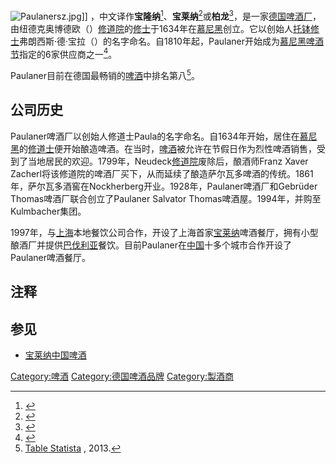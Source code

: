 {{Infobox company
|  company_name   = Paulaner Brauerei GmbH & Co KG
|  company_name_en= 
|  company_logo   = [[File:Paulaner_(Brauerei)_logo.png|200px]] 
|  company_type   = 两合有限公司
|  predecessor    = 
|  foundation     = 1999年（1634年）
|  location       = {{GER}}[[慕尼黑|慕尼黑]] 
|  key_people     = 
|  industry       = [[酿酒|酿酒]]
|  products       = [[啤酒|啤酒]]
|  services       = 
}}
[[File:Paulanersz.jpg|thumb]]]]
{{lang|de|'''Paulaner'''}}，中文译作'''宝隆纳'''<ref>{{cite book|url=http://www.ycwb.com/ePaper/xkb/html/2012-07/27/content_1449751.htm|title=拜仁巨星到访宝隆纳啤酒坊|publisher=羊城晚报|date=2012-07-27|accessdate=2013-09-02|deadurl=yes|archiveurl=https://web.archive.org/web/20120727135020/http://www.ycwb.com/ePaper/xkb/html/2012-07/27/content_1449751.htm|archivedate=2012-07-27}}</ref>、'''宝莱纳'''<ref>{{cite book|url=http://www.bln.com.cn/index.php?id=68&lang=cn|title=PAULANER BRÄUHAUS 1634年沿袭至今的啤酒酿制传统|publisher=上海宝莱纳餐饮有限公司|accessdate=2013-09-02|deadurl=yes|archiveurl=https://web.archive.org/web/20101020103832/http://www.bln.com.cn/index.php?id=68&lang=cn|archivedate=2010-10-20}}</ref>或'''柏龙'''<ref>{{cite book|url=http://www.paulaner.com.cn/blyl.html|title=柏龙精选原料|publisher=深圳市伟安达实业有限公司|accessdate=2013-09-02|deadurl=yes|archiveurl=https://web.archive.org/web/20100831022039/http://www.paulaner.com.cn/blyl.html|archivedate=2010-08-31}}</ref>，是一家[[德国|德国]][[啤酒厂|啤酒厂]]，由纽德克奥博德欧（{{lang|de|Neudeck ob der Au}}）[[修道院|修道院]]的[[修士|修士]]于1634年在[[慕尼黑|慕尼黑]]创立。它以创始人[[托钵修会|托钵修士]]弗朗西斯·德·宝拉（{{lang|lt|Franciscus de Paula}}）的名字命名。自1810年起，Paulaner开始成为[[慕尼黑啤酒节|慕尼黑啤酒节]]指定的6家供应商之一<ref name=Oxford>{{cite book|url=http://books.google.co.uk/books?id=Ga4MYyZq-RMC&pg=PA624#v=onepage&q&f=false|title=The Oxford Companion to Beer|page=624-625|author=Conrad Seidl|publisher=Oxford University Press|date=9 Sep 2011|accessdate=14 November 2012|archive-date=2014-01-07|archive-url=https://web.archive.org/web/20140107030143/http://books.google.co.uk/books?id=Ga4MYyZq-RMC&pg=PA624#v=onepage&q&f=false|dead-url=no}}</ref>。

Paulaner目前在德国最畅销的[[啤酒|啤酒]]中排名第八<ref>[http://de.statista.com/statistik/daten/studie/216493/umfrage/die-meistverkauften-biermarken-in-deutschland/ Table Statista] {{Wayback|url=http://de.statista.com/statistik/daten/studie/216493/umfrage/die-meistverkauften-biermarken-in-deutschland/ |date=20190629152111 }}, 2013.</ref>。

== 公司历史 ==
Paulaner啤酒厂以创始人修道士Paula的名字命名。自1634年开始，居住在[[慕尼黑|慕尼黑]]的[[修道士|修道士]]便开始酿造啤酒。在当时，[[啤酒|啤酒]]被允许在节假日作为烈性啤酒销售，受到了当地居民的欢迎。1799年，Neudeck[[修道院|修道院]]废除后，酿酒师Franz Xaver Zacherl将该修道院的啤酒厂买下，从而延续了酿造萨尔瓦多啤酒的传统。1861年，萨尔瓦多酒窖在Nockherberg开业。1928年，Paulaner啤酒厂和Gebrüder Thomas啤酒厂联合创立了Paulaner Salvator Thomas啤酒屋。1994年，并购至Kulmbacher集团。

1997年，与[[上海|上海]]本地餐饮公司合作，开设了上海首家[[宝莱纳|宝莱纳]]啤酒餐厅，拥有小型酿酒厂并提供[[巴伐利亚|巴伐利亚]]餐饮。目前Paulaner在[[中国|中国]]十多个城市合作开设了Paulaner啤酒餐厅。

==注释==
{{reflist}}

==参见==
{{Commonscat|Paulaner Brauerei}}
* {{zh}}[https://web.archive.org/web/20130516095912/http://cn.paulaner.com/ 宝莱纳中国啤酒]

[[Category:啤酒|Category:啤酒]]
[[Category:德国啤酒品牌|Category:德国啤酒品牌]]
[[Category:製酒商|Category:製酒商]]